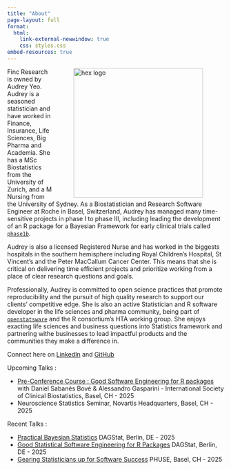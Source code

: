 ```yaml
---
title: "About"
page-layout: full
format: 
  html:
    link-external-newwindow: true
    css: styles.css
embed-resources: true
---
```


<!-- markdownlint-disable -->

<img src="media/Yeo_research_software.jpg" alt="hex logo" align="right" style="display: inline-block; width:300px; margin: 0 auto auto auto; vertical-align:middle;margin:0px 50px"/>

<!-- markdownlint-enable -->


Finc Research is owned by Audrey Yeo. Audrey is a seasoned statistician and have worked in Finance, Insurance, Life Sciences, Big Pharma and Academia. She has a MSc Biostatistics from the University of Zurich, and a M Nursing from the University of Sydney. As a Biostatistician and Research Software Engineer at Roche in Basel, Switzerland, Audrey has managed many time-sensitive projects in phase I to phase III, including leading the development of an R package for a Bayesian Framework for early clinical trials called [`phase1b`](https://genentech.github.io/phase1b/main/articles/introduction.html). 

Audrey is also a licensed Registered Nurse and has worked in the biggests hospitals in the southern hemisphere including Royal Children's Hospital, St Vincent's and the Peter MacCallum Cancer Center. This means that she is critical on delivering time efficient projects and prioritize working from a place of clear research questions and goals.

Professionally, Audrey is committed to open science practices that promote reproducibility and the pursuit of high quality research to support our clients’ competitive edge. She is also an active Statistician and R software developer in the life sciences and pharma community, being part of [`openstatsware`](openstatsware.org) and the R consortium’s HTA working group. She enjoys exacting life sciences and business questions into Statistics framework and partnering withe businesses to lead impactful products and the communities they make a difference in.

Connect here on [LinkedIn](www.linkedin.com/audreyyeoCH8000) and [GitHub](www.github.com/audreyyeoCH)

Upcoming Talks :

-   [Pre-Conference Course : Good Software Engineering for R packages](https://iscb2025.info/courses.html)
with Daniel Sabanés Bové & Alessandro Gasparini - International Society of Clinical Biostatistics, Basel, CH - 2025
-   Neuroscience Statistics Seminar, Novartis Headquarters, Basel, CH - 2025

Recent Talks :

-   [Practical Bayesian Statistics](2025_DAGStat_Practical-Bayesian-Statistics_DAGStat.html) DAGStat, Berlin, DE - 2025
-   [Good Statistical Software Engineering for R Packages](2025_DAGStat_GSWEP.html) DAGStat, Berlin, DE - 2025
-   [Gearing Statisticians up for Software Success](2024_PHUSE24_Gearing_Statisticians_Software_Success.html) PHUSE, Basel, CH - 2025

